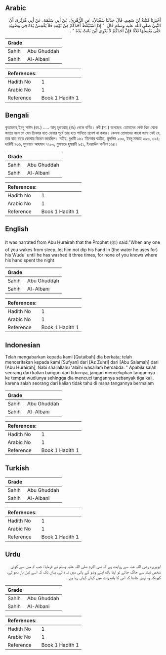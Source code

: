 ## Arabic


<div dir="rtl" lang="ar" style={{fontSize:'larger',backgroundColor:'#f8f9fa',padding:20}}>
أَخْبَرَنَا قُتَيْبَةُ بْنُ سَعِيدٍ، قَالَ حَدَّثَنَا سُفْيَانُ، عَنِ الزُّهْرِيِّ، عَنْ أَبِي سَلَمَةَ، عَنْ أَبِي هُرَيْرَةَ، أَنَّ النَّبِيَّ صلى الله عليه وسلم قَالَ ‏ "‏ إِذَا اسْتَيْقَظَ أَحَدُكُمْ مِنْ نَوْمِهِ فَلاَ يَغْمِسْ يَدَهُ فِي وَضُوئِهِ حَتَّى يَغْسِلَهَا ثَلاَثًا فَإِنَّ أَحَدَكُمْ لاَ يَدْرِي أَيْنَ بَاتَتْ يَدُهُ ‏"‏ ‏.‏
</div>
<div style={{backgroundColor:'#f8f9fa',padding:20, marginBottom: 10}}><table> <thead> <tr> <th>Grade</th> <th></th> </tr> </thead> <tbody> <tr><td>Sahih</td><td>Abu Ghuddah</td></tr><tr><td>Sahih</td><td>Al-Albani</td></tr></tbody></table><table> <thead> <tr> <th>References:</th> <th></th> </tr> </thead> <tbody><tr><td>Hadith No</td><td>1</td></tr><tr><td>Arabic No</td><td>1</td></tr><tr><td>Reference</td><td>Book 1 Hadith 1</td></tr></tbody></table></div>

## Bengali


<div dir="ltr" lang="bn" style={{fontSize:'larger',backgroundColor:'#f8f9fa',padding:20}}>
কুতায়বাহ্ ইবনু সাঈদ (রহ.) ..... আবূ হুরায়রাহ্ (রাঃ) থেকে বর্ণিত। নবী (সা.) বলেছেন: তোমাদের কেউ নিদ্রা থেকে জাগ্রত হলে সে যেন তিনবার হাত ধোয়ার পূর্বে তার হাত পানিতে প্রবেশ না করায়। কেননা তোমাদের কারো জানা নেই যে, তার হাত রাতে কোথায় বিচরণ করেছিল। সহীহ: বুখারী ১৬২ ‘তিনবার ব্যতীত, মুসলিম ২৩৩, ইবনু মাজাহ ৩৯৩, ৩৯৪; দারিমী ৭৬৬, মুসনাদে আহমাদ ৭২৮০, মুসনাদে হুমায়দী ৯৫১, ইওয়াউল গালীল ১৬৪।
</div>
<div style={{backgroundColor:'#f8f9fa',padding:20, marginBottom: 10}}><table> <thead> <tr> <th>Grade</th> <th></th> </tr> </thead> <tbody> <tr><td>Sahih</td><td>Abu Ghuddah</td></tr><tr><td>Sahih</td><td>Al-Albani</td></tr></tbody></table><table> <thead> <tr> <th>References:</th> <th></th> </tr> </thead> <tbody><tr><td>Hadith No</td><td>1</td></tr><tr><td>Arabic No</td><td>1</td></tr><tr><td>Reference</td><td>Book 1 Hadith 1</td></tr></tbody></table></div>

## English


<div dir="ltr" lang="en" style={{fontSize:'larger',backgroundColor:'#f8f9fa',padding:20}}>
It was narrated from Abu Hurairah that the Prophet (ﷺ) said:"When any one of you wakes from sleep, let him not dip his hand in (the water he uses for) his Wudu' until he has washed it three times, for none of you knows where his hand spent the night
</div>
<div style={{backgroundColor:'#f8f9fa',padding:20, marginBottom: 10}}><table> <thead> <tr> <th>Grade</th> <th></th> </tr> </thead> <tbody> <tr><td>Sahih</td><td>Abu Ghuddah</td></tr><tr><td>Sahih</td><td>Al-Albani</td></tr></tbody></table><table> <thead> <tr> <th>References:</th> <th></th> </tr> </thead> <tbody><tr><td>Hadith No</td><td>1</td></tr><tr><td>Arabic No</td><td>1</td></tr><tr><td>Reference</td><td>Book 1 Hadith 1</td></tr></tbody></table></div>

## Indonesian


<div dir="ltr" lang="id" style={{fontSize:'larger',backgroundColor:'#f8f9fa',padding:20}}>
Telah mengabarkan kepada kami [Qutaibah] dia berkata; telah menceritakan kepada kami [Sufyan] dari [Az Zuhri] dari [Abu Salamah] dari [Abu Hurairah], Nabi shallallahu 'alaihi wasallam bersabda: " Apabila salah seorang dari kalian bangun dari tidurnya, jangan mencelupkan tangannya ke tempat wudlunya sehingga dia mencuci tangannya sebanyak tiga kali, karena salah seorang dari kalian tidak tahu di mana tangannya bermalam
</div>
<div style={{backgroundColor:'#f8f9fa',padding:20, marginBottom: 10}}><table> <thead> <tr> <th>Grade</th> <th></th> </tr> </thead> <tbody> <tr><td>Sahih</td><td>Abu Ghuddah</td></tr><tr><td>Sahih</td><td>Al-Albani</td></tr></tbody></table><table> <thead> <tr> <th>References:</th> <th></th> </tr> </thead> <tbody><tr><td>Hadith No</td><td>1</td></tr><tr><td>Arabic No</td><td>1</td></tr><tr><td>Reference</td><td>Book 1 Hadith 1</td></tr></tbody></table></div>

## Turkish


<div dir="ltr" lang="tr" style={{fontSize:'larger',backgroundColor:'#f8f9fa',padding:20}}>

</div>
<div style={{backgroundColor:'#f8f9fa',padding:20, marginBottom: 10}}><table> <thead> <tr> <th>Grade</th> <th></th> </tr> </thead> <tbody> <tr><td>Sahih</td><td>Abu Ghuddah</td></tr><tr><td>Sahih</td><td>Al-Albani</td></tr></tbody></table><table> <thead> <tr> <th>References:</th> <th></th> </tr> </thead> <tbody><tr><td>Hadith No</td><td>1</td></tr><tr><td>Arabic No</td><td>1</td></tr><tr><td>Reference</td><td>Book 1 Hadith 1</td></tr></tbody></table></div>

## Urdu


<div dir="rtl" lang="ur" style={{fontSize:'larger',backgroundColor:'#f8f9fa',padding:20}}>
ابوہریرہ رضی اللہ عنہ سے روایت ہے کہ نبی اکرم صلی اللہ علیہ وسلم نے فرمایا: جب تم میں سے کوئی شخص نیند سے جاگ جائے تو اپنا ہاتھ اپنے وضو کے پانی میں نہ ڈالے، یہاں تک کہ اسے تین بار دھو لے، کیونکہ وہ نہیں جانتا کہ اس کا ہاتھ رات میں کہاں کہاں رہا ہے ۔
</div>
<div style={{backgroundColor:'#f8f9fa',padding:20, marginBottom: 10}}><table> <thead> <tr> <th>Grade</th> <th></th> </tr> </thead> <tbody> <tr><td>Sahih</td><td>Abu Ghuddah</td></tr><tr><td>Sahih</td><td>Al-Albani</td></tr></tbody></table><table> <thead> <tr> <th>References:</th> <th></th> </tr> </thead> <tbody><tr><td>Hadith No</td><td>1</td></tr><tr><td>Arabic No</td><td>1</td></tr><tr><td>Reference</td><td>Book 1 Hadith 1</td></tr></tbody></table></div>